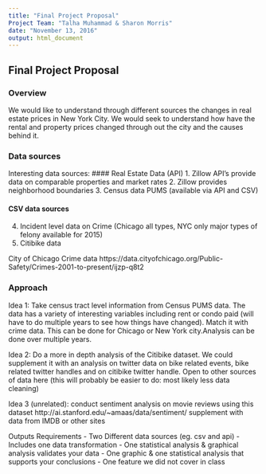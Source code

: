 ---
title: "Final Project Proposal"
Project Team: "Talha Muhammad & Sharon Morris"
date: "November 13, 2016"
output: html_document
---

## Final Project Proposal

### Overview 
We would like to understand through different sources the changes in real estate prices in New York City. We would seek to understand how have the rental and property prices changed through out the city and the causes behind it.  

### Data sources
Interesting data sources: 
#### Real Estate Data (API)
 1. Zillow API's provide data on comparable properties and market rates
 2. Zillow provides neighborhood boundaries
 3. Census data PUMS (available via API and CSV)
 
#### CSV data sources
 4. Incident level data on Crime (Chicago all types, NYC only major types of felony available for 2015)
 5. Citibike data 

City of Chicago Crime data 
https://data.cityofchicago.org/Public-Safety/Crimes-2001-to-present/ijzp-q8t2


### Approach
Idea 1: Take census tract level information from Census PUMS data. The data has a variety of interesting variables including rent or condo paid (will have to do multiple years to see how things have changed). Match it with crime data. This can be done for Chicago or New York city.Analysis can be done over multiple years. 
 
Idea 2: Do a more in depth analysis of the Citibike dataset. We could supplement it with an analysis on twitter data on bike related events, bike related twitter handles and on citibike twitter handle. Open to other sources of data here (this will probably be easier to do: most likely less data cleaning)

Idea 3 (unrelated): conduct sentiment analysis on movie reviews using this dataset
http://ai.stanford.edu/~amaas/data/sentiment/
supplement with data from IMDB or other sites

Outputs Requirements
- Two Different data sources (eg. csv and api)
- Includes one data transformation
- One statistical analysis & graphical analysis validates your data
- One graphic & one statistical analysis that supports your conclusions 
- One feature we did not cover in class


